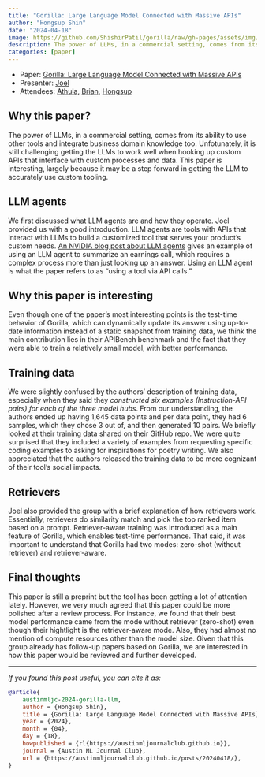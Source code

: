 ```yaml
---
title: "Gorilla: Large Language Model Connected with Massive APIs"
author: "Hongsup Shin"
date: "2024-04-18"
image: https://github.com/ShishirPatil/gorilla/raw/gh-pages/assets/img/logo.png
description: The power of LLMs, in a commercial setting, comes from its ability to use other tools and integrate business domain knowledge too. Unfotunately, it is still challenging getting the LLMs to work well when hooking up custom APIs that interface with custom processes and data. This paper is interesting, largely because it may be a step forward in getting the LLM to accurately use custom tooling.
categories: [paper]
---
```


:::{.callout-note}
- Paper: [Gorilla: Large Language Model Connected with Massive APIs](https://arxiv.org/abs/2305.15334)
- Presenter: [Joel](https://www.linkedin.com/in/joelafriyie/)
- Attendees: [Athula](https://www.linkedin.com/in/athula-pudhiyidath/), [Brian](https://www.linkedin.com/in/brianking387/), [Hongsup](https://www.linkedin.com/in/hongsupshin/)
:::

## Why this paper?

The power of LLMs, in a commercial setting, comes from its ability to use other tools and integrate business domain knowledge too. Unfotunately, it is still challenging getting the LLMs to work well when hooking up custom APIs that interface with custom processes and data. This paper is interesting, largely because it may be a step forward in getting the LLM to accurately use custom tooling.

## LLM agents

We first discussed what LLM agents are and how they operate. Joel provided us with a good introduction. LLM agents are tools with APIs that interact with LLMs to build a customized tool that serves your product's custom needs. [An NVIDIA blog post about LLM agents](https://developer.nvidia.com/blog/introduction-to-llm-agents/) gives an example of using an LLM agent to summarize an earnings call, which requires a complex process more than just looking up an answer. Using an LLM agent is what the paper refers to as "using a tool via API calls."

## Why this paper is interesting

Even though one of the paper's most interesting points is the test-time behavior of Gorilla, which can dynamically update its answer using up-to-date information instead of a static snapshot from training data, we think the main contribution lies in their APIBench benchmark and the fact that they were able to train a relatively small model, with better performance.

## Training data

We were slightly confused by the authors' description of training data, especially when they said they *constructed six examples (Instruction-API pairs) for each of the three model hubs*. From our understanding, the authors ended up having 1,645 data points and per data point, they had 6 samples, which they chose 3 out of, and then generated 10 pairs. We briefly looked at their training data shared on their GitHub repo. We were quite surprised that they included a variety of examples from requesting specific coding examples to asking for inspirations for poetry writing. We also appreciated that the authors released the training data to be more cognizant of their tool's social impacts.

## Retrievers

Joel also provided the group with a brief explanation of how retrievers work. Essentially, retrievers do similarity match and pick the top ranked item based on a prompt. Retriever-aware training was introduced as a main feature of Gorilla, which enables test-time performance. That said, it was important to understand that Gorilla had two modes: zero-shot (without retriever) and retriever-aware.

## Final thoughts

This paper is still a preprint but the tool has been getting a lot of attention lately. However, we very much agreed that this paper could be more polished after a review process. For instance, we found that their best model performance came from the mode without retriever (zero-shot) even though their hightlight is the retriever-aware mode. Also, they had almost no mention of compute resources other than the model size. Given that this group already has follow-up papers based on Gorilla, we are interested in how this paper would be reviewed and further developed.

---

*If you found this post useful, you can cite it as:*

```bibtex
@article{
    austinmljc-2024-gorilla-llm,
    author = {Hongsup Shin},
    title = {Gorilla: Large Language Model Connected with Massive APIs},
    year = {2024},
    month = {04},
    day = {18},
    howpublished = { rl{https://austinmljournalclub.github.io}},
    journal = {Austin ML Journal Club},
    url = {https://austinmljournalclub.github.io/posts/20240418/},
}
```
